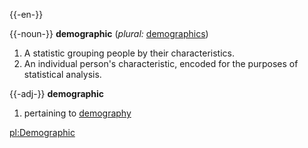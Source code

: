 {{-en-}}

{{-noun-}}
'''demographic'''  (''plural:'' [[demographics]])
#A statistic grouping people by their characteristics.
#An individual person's characteristic, encoded for the purposes of statistical analysis.

{{-adj-}}
'''demographic'''
#pertaining to [[demography]]

[[pl:Demographic]]